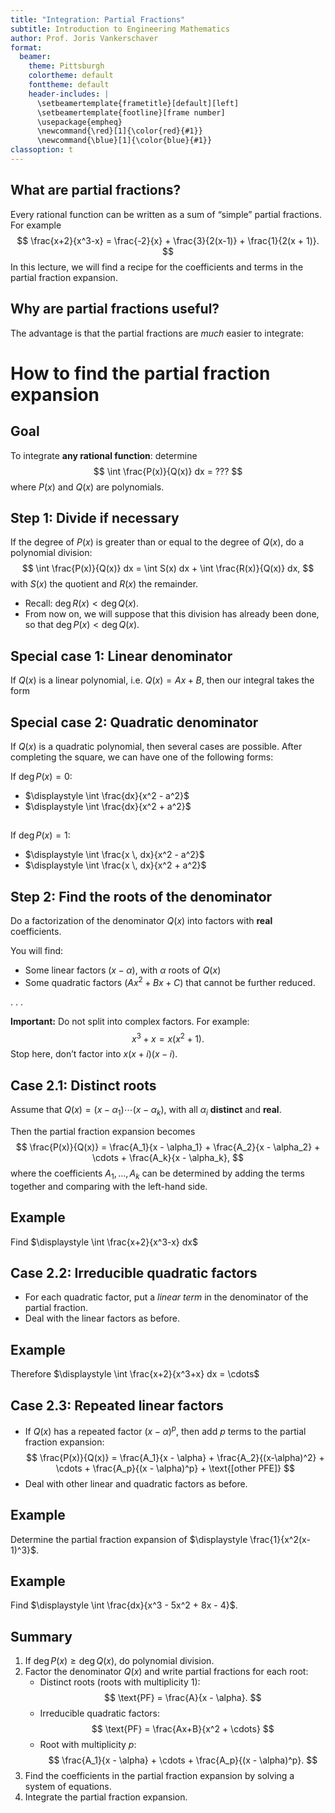 ```yaml
---
title: "Integration: Partial Fractions"
subtitle: Introduction to Engineering Mathematics
author: Prof. Joris Vankerschaver
format:
  beamer:
    theme: Pittsburgh
    colortheme: default
    fonttheme: default
    header-includes: |
      \setbeamertemplate{frametitle}[default][left]
      \setbeamertemplate{footline}[frame number]
      \usepackage{empheq}
      \newcommand{\red}[1]{\color{red}{#1}}
      \newcommand{\blue}[1]{\color{blue}{#1}}
classoption: t
---
```


## What are partial fractions?

Every rational function can be written as a sum of "simple" partial fractions. For example
$$
    \frac{x+2}{x^3-x} = \frac{-2}{x} + \frac{3}{2(x-1)} + \frac{1}{2(x + 1)}.
$$
In this lecture, we will find a recipe for the coefficients and terms in the partial fraction expansion.

## Why are partial fractions useful? 

The advantage is that the partial fractions are *much* easier to integrate:
\begin{align*}
    \int \frac{x+2}{x^3-x} dx & = - 2\int \frac{dx}{x} + \frac{3}{2} \int \frac{dx}{x-1} + \frac{1}{2} \int \frac{dx}{x + 1} \\
        & = -2 \ln |x| + \frac{3}{2} \ln |x-1| + \frac{1}{2} \ln |x+1| + C.
\end{align*}

# How to find the partial fraction expansion

## Goal

To integrate **any rational function**: determine
$$
    \int \frac{P(x)}{Q(x)} dx = ???
$$
where $P(x)$ and $Q(x)$ are polynomials.

## Step 1: Divide if necessary

If the degree of $P(x)$ is greater than or equal to the degree of $Q(x)$, do a polynomial division:
$$
    \int \frac{P(x)}{Q(x)} dx = \int S(x) dx + \int \frac{R(x)}{Q(x)} dx,
$$
with $S(x)$ the quotient and $R(x)$ the remainder.

- Recall: $\deg R(x) < \deg Q(x)$.
- From now on, we will suppose that this division has already been done, so that $\deg P(x) < \deg Q(x)$.

## Special case 1: Linear denominator

If $Q(x)$ is a linear polynomial, i.e. $Q(x) = Ax + B$, then our integral takes the form
\begin{align*}
    \int \frac{P(x)}{Q(x)} dx & = \int \frac{K}{Ax + B} dx \\
        & = \cdots
\end{align*}

## Special case 2: Quadratic denominator

If $Q(x)$ is a quadratic polynomial, then several cases are possible. After completing the square, we can have one of the following forms:

If $\deg P(x) = 0$:

- $\displaystyle \int \frac{dx}{x^2 - a^2}$
- $\displaystyle \int \frac{dx}{x^2 + a^2}$

##

If $\deg P(x) = 1$:

- $\displaystyle \int \frac{x \, dx}{x^2 - a^2}$
- $\displaystyle \int \frac{x \, dx}{x^2 + a^2}$


## Step 2: Find the roots of the denominator

Do a factorization of the denominator $Q(x)$ into factors with **real** coefficients.

You will find:

- Some linear factors $(x - \alpha)$, with $\alpha$ roots of $Q(x)$
- Some quadratic factors $(Ax^2 + Bx + C)$ that cannot be further reduced.

. . .

**Important:** Do not split into complex factors. For example:
$$
    x^3 + x = x(x^2 + 1).
$$
Stop here, don't factor into $x(x+i)(x-i)$.

## Case 2.1: Distinct roots

Assume that $Q(x) = (x - \alpha_1) \cdots (x - \alpha_k)$, with all $\alpha_i$ **distinct** and **real**.

Then the partial fraction expansion becomes
$$
    \frac{P(x)}{Q(x)} = \frac{A_1}{x - \alpha_1} + \frac{A_2}{x - \alpha_2} + \cdots + \frac{A_k}{x - \alpha_k},
$$
where the coefficients $A_1, \ldots, A_k$  can be determined by adding the terms together and comparing with the left-hand side.

## Example

Find $\displaystyle \int \frac{x+2}{x^3-x} dx$

## Case 2.2: Irreducible quadratic factors

- For each quadratic factor, put a *linear term* in the denominator of the partial fraction.
- Deal with the linear factors as before.

## Example

\begin{align*}
    \frac{x+2}{x^3+x} & = \frac{x + 2}{x(x^2 + 1)} \\
        & = \frac{A}{x} + \frac{Bx + C}{x^2 + 1} \\
        & = \cdots
\end{align*}

Therefore $\displaystyle \int \frac{x+2}{x^3+x} dx = \cdots$

## Case 2.3: Repeated linear factors

- If $Q(x)$ has a repeated factor $(x - \alpha)^p$, then add $p$ terms to the partial fraction expansion:
$$
    \frac{P(x)}{Q(x)} = \frac{A_1}{x - \alpha} + \frac{A_2}{(x-\alpha)^2} + \cdots + \frac{A_p}{(x - \alpha)^p} + \text{[other PFE]}
$$
- Deal with other linear and quadratic factors as before.

## Example

Determine the partial fraction expansion of $\displaystyle \frac{1}{x^2(x-1)^3}$.

## Example

Find $\displaystyle \int \frac{dx}{x^3 - 5x^2 + 8x - 4}$.

## Summary {.smaller}

1. If $\deg P(x) \ge \deg Q(x)$, do polynomial division.
2. Factor the denominator $Q(x)$ and write partial fractions for each root:
   - Distinct roots (roots with multiplicity 1):
     $$
        \text{PF} = \frac{A}{x - \alpha}.
     $$
   - Irreducible quadratic factors:
     $$
        \text{PF} = \frac{Ax+B}{x^2 + \cdots}
     $$
   - Root with multiplicity $p$:
     $$
        \frac{A_1}{x - \alpha} + \cdots + \frac{A_p}{(x - \alpha)^p}.
     $$
3. Find the coefficients in the partial fraction expansion by solving a system of equations.
4. Integrate the partial fraction expansion.
